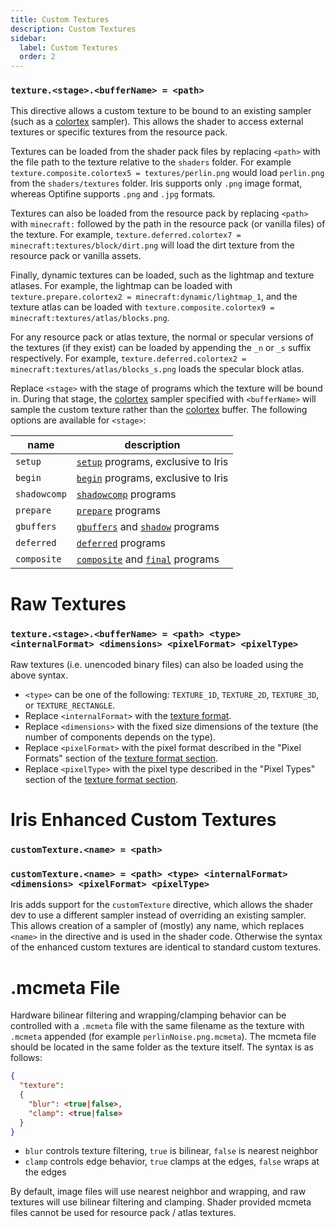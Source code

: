 ```yaml
---
title: Custom Textures
description: Custom Textures
sidebar:
  label: Custom Textures
  order: 2
---
```



### `texture.<stage>.<bufferName> = <path>`
This directive allows a custom texture to be bound to an existing sampler (such as a [colortex](/reference/buffers/colortex) sampler). This allows the shader to access external textures or specific textures from the resource pack.

Textures can be loaded from the shader pack files by replacing `<path>` with the file path to the texture relative to the `shaders` folder. For example `texture.composite.colortex5 = textures/perlin.png` would load `perlin.png` from the `shaders/textures` folder. Iris supports only `.png` image format, whereas Optifine supports `.png` and `.jpg` formats.

Textures can also be loaded from the resource pack by replacing `<path>` with `minecraft:` followed by the path in the resource pack (or vanilla files) of the texture. For example, `texture.deferred.colortex7 = minecraft:textures/block/dirt.png` will load the dirt texture from the resource pack or vanilla assets.

Finally, dynamic textures can be loaded, such as the lightmap and texture atlases. For example, the lightmap can be loaded with `texture.prepare.colortex2 = minecraft:dynamic/lightmap_1`, and the texture atlas can be loaded with `texture.composite.colortex9 = minecraft:textures/atlas/blocks.png`.

For any resource pack or atlas texture, the normal or specular versions of the textures (if they exist) can be loaded by appending the `_n` or `_s` suffix respectively. For example, `texture.deferred.colortex2 = minecraft:textures/atlas/blocks_s.png` loads the specular block atlas.

Replace `<stage>` with the stage of programs which the texture will be bound in. During that stage, the [colortex](/reference/buffers/colortex) sampler specified with `<bufferName>` will sample the custom texture rather than the [colortex](/reference/buffers/colortex) buffer. The following options are available for `<stage>`:

| name         | description                                                                                     |
|--------------|-------------------------------------------------------------------------------------------------|
| `setup`      | [`setup`](/reference/prorgams/setup) programs, exclusive to Iris                                |
| `begin`      | [`begin`](/reference/programs/begin) programs, exclusive to Iris                                |
| `shadowcomp` | [`shadowcomp`](/reference/programs/shadow_comp) programs                                        |
| `prepare`    | [`prepare`](/reference/programs/prepare) programs                                               |
| `gbuffers`   |  [`gbuffers`](/reference/programs/gbuffers) and [`shadow`](/reference/programs/shadow) programs |
| `deferred`   | [`deferred`](/reference/programs/deferred) programs                                             |
| `composite`  | [`composite`](/reference/programs/composite) and [`final`](/reference/programs/final) programs  |


# Raw Textures
### `texture.<stage>.<bufferName> = <path> <type> <internalFormat> <dimensions> <pixelFormat> <pixelType>`
Raw textures (i.e. unencoded binary files) can also be loaded using the above syntax.
- `<type>` can be one of the following: `TEXTURE_1D`, `TEXTURE_2D`, `TEXTURE_3D`, or `TEXTURE_RECTANGLE`.
- Replace `<internalFormat>` with the [texture format](/reference/buffers/texture_format).
- Replace `<dimensions>` with the fixed size dimensions of the texture (the number of components depends on the type).
- Replace `<pixelFormat>` with the pixel format described in the "Pixel Formats" section of the [texture format section](/reference/buffers/texture_format).
- Replace `<pixelType>` with the pixel type described in the "Pixel Types" section of the [texture format section](/reference/buffers/texture_format).


# Iris Enhanced Custom Textures
### `customTexture.<name> = <path>`
### `customTexture.<name> = <path> <type> <internalFormat> <dimensions> <pixelFormat> <pixelType>`
Iris adds support for the `customTexture` directive, which allows the shader dev to use a different sampler instead of overriding an existing sampler. This allows creation of a sampler of (mostly) any name, which replaces `<name>` in the directive and is used in the shader code. Otherwise the syntax of the enhanced custom textures are identical to standard custom textures.


# .mcmeta File
Hardware bilinear filtering and wrapping/clamping behavior can be controlled with a `.mcmeta` file with the same filename as the texture with `.mcmeta` appended (for example `perlinNoise.png.mcmeta`). The mcmeta file should be located in the same folder as the texture itself. The syntax is as follows:

```json
{
  "texture":
  {
    "blur": <true|false>,
    "clamp": <true|false>
  }
}
```

- `blur` controls texture filtering, `true` is bilinear, `false` is nearest neighbor
- `clamp` controls edge behavior, `true` clamps at the edges, `false` wraps at the edges

By default, image files will use nearest neighbor and wrapping, and raw textures will use bilinear filtering and clamping. Shader provided mcmeta files cannot be used for resource pack / atlas textures.

<img src="/src/assets/cucumber.png" width="1" height="1" />